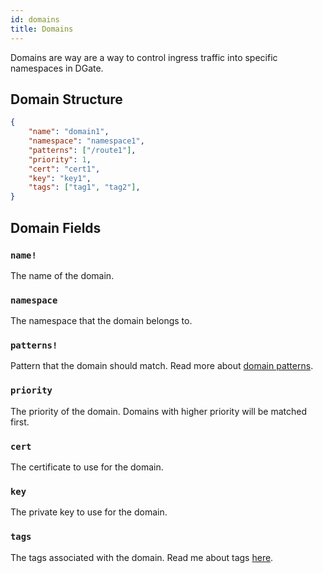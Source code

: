 ```yaml
---
id: domains
title: Domains
---
```


Domains are way are a way to control ingress traffic into specific namespaces in DGate.

## Domain Structure

```json
{
    "name": "domain1",
    "namespace": "namespace1",
    "patterns": ["/route1"],
    "priority": 1,
    "cert": "cert1",
    "key": "key1",
    "tags": ["tag1", "tag2"],
}
```

## Domain Fields

### `name!`

The name of the domain.

### `namespace`

The namespace that the domain belongs to.

### `patterns!`

Pattern that the domain should match. Read more about [domain patterns](/docs/concepts/domain_patterns).

### `priority`

The priority of the domain. Domains with higher priority will be matched first.

### `cert`

The certificate to use for the domain.

### `key`

The private key to use for the domain.

### `tags`

The tags associated with the domain. Read me about tags [here](/docs/concepts/tags).
